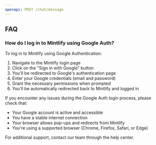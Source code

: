 ```yaml
---
openapi: POST /chat/message
---
```


## FAQ

### How do I log in to Mintlify using Google Auth?

To log in to Mintlify using Google Authentication:

1. Navigate to the Mintlify login page
2. Click on the "Sign in with Google" button
3. You'll be redirected to Google's authentication page
4. Enter your Google credentials (email and password)
5. Grant the necessary permissions when prompted
6. You'll be automatically redirected back to Mintlify and logged in

If you encounter any issues during the Google Auth login process, please check that:
- Your Google account is active and accessible
- You have a stable internet connection
- Your browser allows pop-ups and redirects from Mintlify
- You're using a supported browser (Chrome, Firefox, Safari, or Edge)

For additional support, contact our team through the help center.